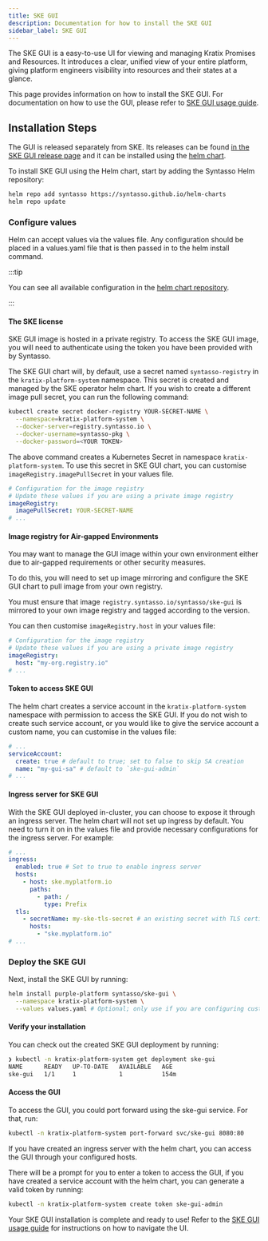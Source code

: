 ```yaml
---
title: SKE GUI
description: Documentation for how to install the SKE GUI
sidebar_label: SKE GUI
---
```


The SKE GUI is a easy-to-use UI for viewing and managing Kratix Promises and Resources.
It introduces a clear, unified view of your entire platform, giving platform engineers visibility into resources and their states at a glance.

This page provides information on how to install the SKE GUI. For documentation on how to use the GUI, please refer to [SKE GUI usage guide](/ske/guides/ske-gui).

## Installation Steps

The GUI is released separately from SKE. Its releases can be found [in the SKE GUI release page](/ske/releases/ske-gui) and it can be installed using the [helm chart](https://github.com/syntasso/helm-charts/tree/main/ske-gui).

To install SKE GUI using the Helm chart, start by adding the Syntasso Helm repository:

```bash
helm repo add syntasso https://syntasso.github.io/helm-charts
helm repo update
```

### Configure values

Helm can accept values via the values file. Any configuration should be placed in a values.yaml file that is then passed in to the helm install command.

:::tip

You can see all available configuration in the
[helm chart repository](https://github.com/syntasso/helm-charts/blob/main/ske-gui/values.yaml).

:::

#### The SKE license

SKE GUI image is hosted in a private registry. To access the SKE GUI image, you will need to authenticate using the token you have been provided with by Syntasso.

The SKE GUI chart will, by default, use a secret named `syntasso-registry` in the `kratix-platform-system` namespace. This secret is created and managed by the SKE operator helm chart. If you wish to create a different image pull secret, you can run the following command:

```bash
kubectl create secret docker-registry YOUR-SECRET-NAME \
  --namespace=kratix-platform-system \
  --docker-server=registry.syntasso.io \
  --docker-username=syntasso-pkg \
  --docker-password=<YOUR TOKEN>
```

The above command creates a Kubernetes Secret in namespace `kratix-platform-system`.
To use this secret in SKE GUI chart, you can customise `imageRegistry.imagePullSecret` in your values file.

```yaml
# Configuration for the image registry
# Update these values if you are using a private image registry
imageRegistry:
  imagePullSecret: YOUR-SECRET-NAME
# ...
```

#### Image registry for Air-gapped Environments

You may want to manage the GUI image within your own environment either due to air-gapped requirements or other security measures.

To do this, you will need to set up image mirroring and configure the SKE GUI chart to pull image
from your own registry.

You must ensure that image `registry.syntasso.io/syntasso/ske-gui` is mirrored to your own image registry and tagged according to the version.

You can then customise `imageRegistry.host` in your values file:

```yaml
# Configuration for the image registry
# Update these values if you are using a private image registry
imageRegistry:
  host: "my-org.registry.io"
# ...
```

#### Token to access SKE GUI

The helm chart creates a service account in the `kratix-platform-system` namespace with permission to access the SKE GUI. If you do not wish to create such service account, or you would like to give the service account a custom name,
you can customise in the values file:

```yaml
# ...
serviceAccount:
  create: true # default to true; set to false to skip SA creation
  name: "my-gui-sa" # default to `ske-gui-admin`
# ...
```

#### Ingress server for SKE GUI

With the SKE GUI deployed in-cluster, you can choose to expose it through an ingress server.
The helm chart will not set up ingress by default. You need to turn it on in the values file and provide necessary configurations
for the ingress server. For example:
```yaml
# ...
ingress:
  enabled: true # Set to true to enable ingress server
  hosts:
    - host: ske.myplatform.io
      paths:
        - path: /
          type: Prefix
  tls:
    - secretName: my-ske-tls-secret # an existing secret with TLS certificates
      hosts:
        - "ske.myplatform.io"
# ...
```

### Deploy the SKE GUI

Next, install the SKE GUI by running:

```bash
helm install purple-platform syntasso/ske-gui \
  --namespace kratix-platform-system \
  --values values.yaml # Optional; only use if you are configuring custom values.
```

#### Verify your installation

You can check out the created SKE GUI deployment by running:

```bash
❯ kubectl -n kratix-platform-system get deployment ske-gui
NAME      READY   UP-TO-DATE   AVAILABLE   AGE
ske-gui   1/1     1            1           154m
```

#### Access the GUI

To access the GUI, you could port forward using the ske-gui service. For that, run:

```bash
kubectl -n kratix-platform-system port-forward svc/ske-gui 8080:80
```

If you have created an ingress server with the helm chart, you can access the GUI through your configured hosts.

There will be a prompt for you to enter a token to access the GUI, if you have created a service account with the helm chart,
you can generate a valid token by running:
```bash
kubectl -n kratix-platform-system create token ske-gui-admin
```

Your SKE GUI installation is complete and ready to use!
Refer to the [SKE GUI usage guide](/ske/guides/ske-gui) for instructions on how to navigate the UI.